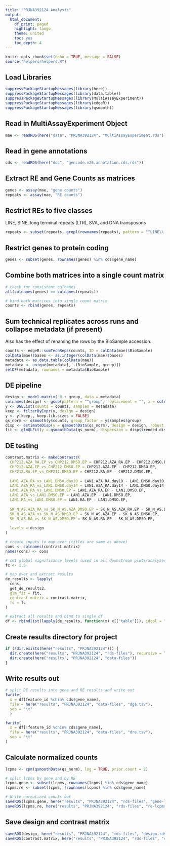 ```yaml
---
title: "PRJNA392124 Analysis"
output:
  html_document:
    df_print: paged
    highlight: tango
    theme: united
    toc: yes
    toc_depth: 4
---
```


```r
knitr::opts_chunk$set(echo = TRUE, message = FALSE)
source("helpers/helpers.R")
```

## Load Libraries

```r
suppressPackageStartupMessages(library(here))
suppressPackageStartupMessages(library(data.table))
suppressPackageStartupMessages(library(MultiAssayExperiment))
suppressPackageStartupMessages(library(edgeR))
suppressPackageStartupMessages(library(qsmooth))
```

## Read in MultiAssayExperiment Object

```r
mae <- readRDS(here("data", "PRJNA392124", "MultiAssayExperiment.rds"))
```

## Read in gene annotations

```r
cds <- readRDS(here("doc", "gencode.v26.annotation.cds.rds"))
```

## Extract RE and Gene Counts as matrices

```r
genes <- assay(mae, "gene counts")
repeats <- assay(mae, "RE counts")
```

## Restrict REs to five classes

LINE, SINE, long terminal repeats (LTR), SVA, and DNA transposons

```r
repeats <- subset(repeats, grepl(rownames(repeats), pattern = "^LINE\\.|^SINE\\.|^LTR\\.|.*\\.SVA\\..*|^DNA\\."))
```

## Restrict genes to protein coding

```r
genes <- subset(genes, rownames(genes) %in% cds$gene_name)
```

## Combine both matrices into a single count matrix

```r
# check for consistent colnames
all(colnames(genes) == colnames(repeats))

# bind both matrices into single count matrix
counts <- rbind(genes, repeats)
```

## Sum technical replicates across runs and collapse metadata (if present)

Also has the effect of renaming the rows by the BioSample accession.

```r
counts <- edgeR::sumTechReps(counts, ID = colData(mae)$BioSample)
colData(mae)$bases <- as.integer(colData(mae)$bases)
metadata <- as.data.table(colData(mae))
metadata <- unique(metadata[, .(BioSample, group)])
setDF(metadata, rownames = metadata$BioSample)
```

## DE pipeline

```r
design <- model.matrix(~0 + group, data = metadata)
colnames(design) <- gsub(pattern = "^group", replacement = "", x = colnames(design))
y <- DGEList(counts = counts, samples = metadata)
keep <- filterByExpr(y, design = design)
y <- y[keep,, keep.lib.sizes = FALSE]
qs_norm <- qsmooth(y$counts, group_factor = y$samples$group)
disp <- estimateDisp(y = qsmoothData(qs_norm), design = design, robust = TRUE)
fit <- glmQLFit(y = qsmoothData(qs_norm), dispersion = disp$trended.dispersion, design = design, robust = TRUE)
```

## DE testing

```r
contrast.matrix <- makeContrasts(
  CHP212.AZA_RA.EP_vs_CHP212.DMSO.EP = CHP212.AZA_RA.EP - CHP212.DMSO.EP,
  CHP212.AZA.EP_vs_CHP212.DMSO.EP = CHP212.AZA.EP - CHP212.DMSO.EP,
  CHP212.RA.EP_vs_CHP212.DMSO.EP = CHP212.RA.EP - CHP212.DMSO.EP,
  
  LAN1.AZA_RA_vs_LAN1.DMSO.day10 = LAN1.AZA_RA.day10 - LAN1.DMSO.day10,
  LAN1.AZA_RA_vs_LAN1.DMSO.day14 = LAN1.AZA_RA.day14 - LAN1.DMSO.day14,
  LAN1.AZA_RA_vs_LAN1.DMSO.EP = LAN1.AZA_RA.EP - LAN1.DMSO.EP,
  LAN1.AZA_vs_LAN1.DMSO.EP = LAN1.AZA.EP - LAN1.DMSO.EP,
  LAN1.RA_vs_LAN1.DMSO.EP = LAN1.RA.EP - LAN1.DMSO.EP,
  
  SK_N_AS.AZA_RA_vs_SK_N_AS.AZA_DMSO.EP = SK_N_AS.AZA_RA.EP - SK_N_AS.DMSO.EP,
  SK_N_AS.AZA_vs_SK_N_AS.DMSO.EP = SK_N_AS.AZA.EP - SK_N_AS.DMSO.EP,
  SK_N_AS.RA_vs_SK_N_AS.DMSO.EP = SK_N_AS.RA.EP - SK_N_AS.DMSO.EP,
  
  levels = design
)

# create inputs to map over (titles are same as above)
cons <- colnames(contrast.matrix)
names(cons) <- cons

# set global significance levels (used in all downstream plots/analyses)
fc <- 1.5

# map over and extract results
de_results <- lapply(
  cons, 
  get_de_results2, 
  glm_fit = fit, 
  contrast_matrix = contrast.matrix,
  fc = fc
)

# extract all results and bind to single df
df <- rbindlist(lapply(de_results, function(x) x[["table"]]), idcol = "contrast")
```

## Create results directory for project

```r
if (!dir.exists(here("results", "PRJNA392124"))) {
  dir.create(here("results", "PRJNA392124", "rds-files"), recursive = TRUE)
  dir.create(here("results", "PRJNA392124", "data-files"))
}
```

## Write results out

```r
# split DE results into gene and RE results and write out
fwrite(
  x = df[feature_id %chin% cds$gene_name],
  file = here("results", "PRJNA392124", "data-files", "dge.tsv"),
  sep = "\t"
  )

fwrite(
  x = df[!feature_id %chin% cds$gene_name],
  file = here("results", "PRJNA392124", "data-files", "dre.tsv"),
  sep = "\t"
)
```

## Calculate normalized counts

```r
lcpms <- cpm(qsmoothData(qs_norm), log = TRUE, prior.count = 2)

# split lcpms by gene and by RE
lcpms.gene <- subset(lcpms, rownames(lcpms) %in% cds$gene_name)
lcpms.re <- subset(lcpms, !rownames(lcpms) %in% cds$gene_name)

# Write normalized counts out
saveRDS(lcpms.gene, here("results", "PRJNA392124", "rds-files", "gene-lcpms.rds"))
saveRDS(lcpms.re, here("results", "PRJNA392124", "rds-files", "re-lcpms.rds"))
```

## Save design and contrast matrix

```r
saveRDS(design, here("results", "PRJNA392124", "rds-files", "design.rds"))
saveRDS(contrast.matrix, here("results", "PRJNA392124", "rds-files", "contrast-matrix.rds"))
```

